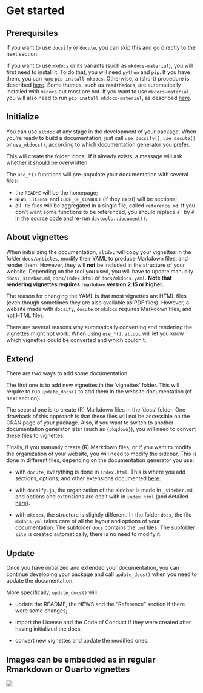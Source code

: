 # Get started

## Prerequisites

If you want to use `docsify` or `docute`, you can skip this and go directly to the next section.

If you want to use `mkdocs` or its variants (such as `mkdocs-material`), you will first need to install it. To do that, you will need `python` and `pip`. If you have them, you can run: `pip install mkdocs`. Otherwise, a (short) procedure is described [here](https://www.mkdocs.org/user-guide/installation/). Some themes, such as `readthedocs`, are automatically installed with `mkdocs` but most are not. If you want to use `mkdocs-material`, you will also need to run `pip install mkdocs-material`, as described [here](https://squidfunk.github.io/mkdocs-material/getting-started/#with-pip).

## Initialize

You can use `altdoc` at any stage in the development of your package. When you're ready to build a documentation, just call `use_docsify()`, `use_docute()` or `use_mkdocs()`, according to which documentation generator you prefer.

This will create the folder 'docs'. If it already exists, a message will ask whether it should be overwritten. 

The `use_*()` functions will pre-populate your documentation with several files:

* the `README` will be the homepage;
* `NEWS`, `LICENSE` and `CODE_OF_CONDUCT` (if they exist) will be sections;
* all `.Rd` files will be aggregated in a single file, called `reference.md`. If you don't want some functions to be referenced, you should replace `#'` by `#` in the source code and re-run `devtools::document()`.

## About vignettes

When initializing the documentation, `altdoc` will copy your vignettes in the folder `docs/articles`, modify their YAML to produce Markdown files, and render them. However, they will **not** be included in the structure of your website. Depending on the tool you used, you will have to update manually `docs/_sidebar.md`, `docs/index.html` or `docs/mkdocs.yaml`. **Note that rendering vignettes requires `rmarkdown` version 2.15 or higher.**

The reason for changing the YAML is that most vignettes are HTML files (even though sometimes they are also available as PDF files). However, a website made with `docsify`, `docute` or `mkdocs` requires Markdown files, and not HTML files. 


<Note type="warning">

There are several reasons why automatically converting and rendering the vignettes might not work. When using `use_*()`, `altdoc` will let you know which vignettes could be converted and which couldn't. 

</Note>


## Extend 

There are two ways to add some documentation.

The first one is to add new vignettes in the 'vignettes' folder. This will require to run `update_docs()` to add them in the website documentation (cf next section). 

The second one is to create (R) Markdown files in the 'docs' folder. One drawback of this approach is that these files will not be accessible on the CRAN page of your package. Also, if you want to switch to another documentation generator later (such as `{pkgdown}`), you will need to convert these files to vignettes.

Finally, if you manually create (R) Markdown files, or if you want to modify the organization of your website, you will need to modify the sidebar. This is done in different files, depending on the documentation generator you use:

* with `docute`, everything is done in `index.html`. This is where you add sections, options, and other extensions documented [here](https://docute.egoist.dev/).

* with `docsify.js`, the organization of the sidebar is made in `_sidebar.md`, and options and extensions are dealt with in `index.html` (and detailed [here](https://docsify.js.org/#/)).

* with `mkdocs`, the structure is slightly different. In the folder `docs`, the file `mkdocs.yml` takes care of all the layout and options of your documentation. The subfolder `docs` contains the `.md` files. The subfolder `site` is created automatically, there is no need to modify it.

## Update 

Once you have initialized and extended your documentation, you can continue developing your package and call `update_docs()` when you need to update the documentation.

More specifically, `update_docs()` will:

* update the README, the NEWS and the "Reference" section if there were some changes;

* import the License and the Code of Conduct if they were created after having initialized the docs;

* convert new vignettes and update the modified ones.




## Images can be embedded as in regular Rmarkdown or Quarto vignettes

![](images/hex-conductor.png)
